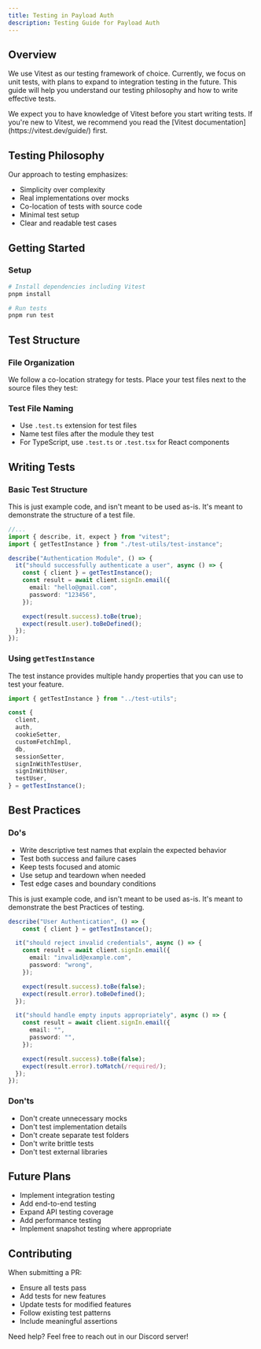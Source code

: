 ```yaml
---
title: Testing in Payload Auth
description: Testing Guide for Payload Auth
---
```


## Overview

We use Vitest as our testing framework of choice. Currently, we focus on unit tests, with plans to expand to integration testing in the future.
This guide will help you understand our testing philosophy and how to write effective tests.

<Callout type="warn">
  We expect you to have knowledge of Vitest before you start writing tests. If
  you're new to Vitest, we recommend you read the [Vitest
  documentation](https://vitest.dev/guide/) first.
</Callout>

## Testing Philosophy

Our approach to testing emphasizes:

- Simplicity over complexity
- Real implementations over mocks
- Co-location of tests with source code
- Minimal test setup
- Clear and readable test cases

## Getting Started

### Setup

```bash
# Install dependencies including Vitest
pnpm install

# Run tests
pnpm run test
```

## Test Structure

### File Organization

We follow a co-location strategy for tests. Place your test files next to the source files they test:

<Files>
  <Folder name="auth" defaultOpen>
    <File name="auth.ts" />
    <File name="auth.test.ts" />
  </Folder>
  <Folder name="plugins" defaultOpen>
    <File name="oauth.ts" />
    <File name="oauth.test.ts" />
  </Folder>
</Files>

### Test File Naming

- Use `.test.ts` extension for test files
- Name test files after the module they test
- For TypeScript, use `.test.ts` or `.test.tsx` for React components

## Writing Tests

### Basic Test Structure

<Callout type="info">
  This is just example code, and isn't meant to be used as-is. It's meant to
  demonstrate the structure of a test file.
</Callout>

```ts title="auth.test.ts"
//...
import { describe, it, expect } from "vitest";
import { getTestInstance } from "./test-utils/test-instance";

describe("Authentication Module", () => {
  it("should successfully authenticate a user", async () => {
    const { client } = getTestInstance();
    const result = await client.signIn.email({
      email: "hello@gmail.com",
      password: "123456",
    });

    expect(result.success).toBe(true);
    expect(result.user).toBeDefined();
  });
});
```

### Using `getTestInstance`

The test instance provides multiple handy properties that you can use to test your feature.

```ts
import { getTestInstance } from "../test-utils";

const {
  client,
  auth,
  cookieSetter,
  customFetchImpl,
  db,
  sessionSetter,
  signInWithTestUser,
  signInWithUser,
  testUser,
} = getTestInstance();
```

## Best Practices

### Do's

- Write descriptive test names that explain the expected behavior
- Test both success and failure cases
- Keep tests focused and atomic
- Use setup and teardown when needed
- Test edge cases and boundary conditions

<Callout type="info">
  This is just example code, and isn't meant to be used as-is. It's meant to
  demonstrate the best Practices of testing.
</Callout>

```typescript
describe("User Authentication", () => {
    const { client } = getTestInstance();

  it("should reject invalid credentials", async () => {
    const result = await client.signIn.email({
      email: "invalid@example.com",
      password: "wrong",
    });

    expect(result.success).toBe(false);
    expect(result.error).toBeDefined();
  });

  it("should handle empty inputs appropriately", async () => {
    const result = await client.signIn.email({
      email: "",
      password: "",
    });

    expect(result.success).toBe(false);
    expect(result.error).toMatch(/required/);
  });
});
```

### Don'ts

- Don't create unnecessary mocks
- Don't test implementation details
- Don't create separate test folders
- Don't write brittle tests
- Don't test external libraries

## Future Plans

- Implement integration testing
- Add end-to-end testing
- Expand API testing coverage
- Add performance testing
- Implement snapshot testing where appropriate

## Contributing

When submitting a PR:

- Ensure all tests pass
- Add tests for new features
- Update tests for modified features
- Follow existing test patterns
- Include meaningful assertions

Need help? Feel free to reach out in our <Link href="https://discord.gg/GYC3W7tZzb">Discord server</Link>!
